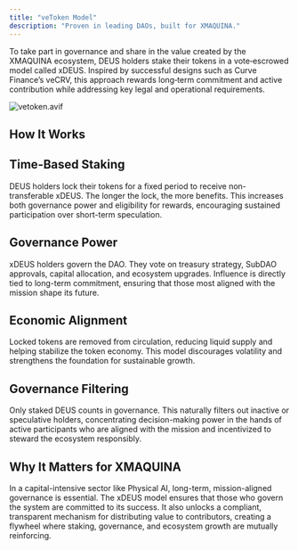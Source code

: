 ```yaml
---
title: "veToken Model"
description: "Proven in leading DAOs, built for XMAQUINA."
---
```


To take part in governance and share in the value created by the XMAQUINA ecosystem, DEUS holders stake their tokens in a vote‑escrowed model called xDEUS. Inspired by successful designs such as Curve Finance’s veCRV, this approach rewards long‑term commitment and active contribution while addressing key legal and operational requirements.

![vetoken.avif](/images/vetoken.avif)

## How It Works

## **Time-Based Staking**

DEUS holders lock their tokens for a fixed period to receive non-transferable xDEUS. The longer the lock, the more benefits. This increases both governance power and eligibility for rewards, encouraging sustained participation over short-term speculation.

## **Governance Power**

xDEUS holders govern the DAO. They vote on treasury strategy, SubDAO approvals, capital allocation, and ecosystem upgrades. Influence is directly tied to long-term commitment, ensuring that those most aligned with the mission shape its future.

## **Economic Alignment**

Locked tokens are removed from circulation, reducing liquid supply and helping stabilize the token economy. This model discourages volatility and strengthens the foundation for sustainable growth.

## **Governance Filtering**

Only staked DEUS counts in governance. This naturally filters out inactive or speculative holders, concentrating decision-making power in the hands of active participants who are aligned with the mission and incentivized to steward the ecosystem responsibly.

## **Why It Matters for XMAQUINA**

In a capital-intensive sector like Physical AI, long-term, mission-aligned governance is essential. The xDEUS model ensures that those who govern the system are committed to its success. It also unlocks a compliant, transparent mechanism for distributing value to contributors, creating a flywheel where staking, governance, and ecosystem growth are mutually reinforcing.